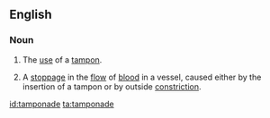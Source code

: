 ==English==

===Noun===
{{wikipedia}}
{{en-noun}}

# {{context|medical}} The [[use]] of a [[tampon]].
# {{context|medical}} A [[stoppage]] in the [[flow]] of [[blood]] in a vessel, caused either by the insertion of a tampon or by outside [[constriction]].

[[id:tamponade]]
[[ta:tamponade]]